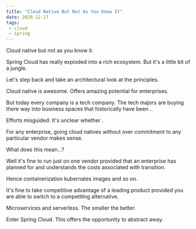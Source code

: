 ```yaml
---
title: "Cloud Native But Not As You Know It"
date: 2020-12-17
tags:
 - cloud
 - spring
---
```

Cloud native but not as you know it.

Spring Cloud has really exploded into a rich ecosystem. But it's a little bit of a jungle.

Let's step back and take an architectural look at the principles.

Cloud native is awesome. Offers amazing potential for enterprises.

But today every company is a tech company. The tech majors are buying there way into business spaces that historically
have been ..

Efforts misguided. It's unclear whether .

For any enterprise, going cloud natives without over commitment to any particular vendor makes sense.

What does this mean...?

Well it's fine to run just on one vendor provided that an enterprise has planned for and understands the costs associated
with transition.

Hence containerization kubernates images and so on.

It's fine to take competitive advantage of a leading product provided you are able to switch to a competiting alternative.

Microservices and serverless. The smaller the better.

Enter Spring Cloud. This offers the opportunity to abstract away.